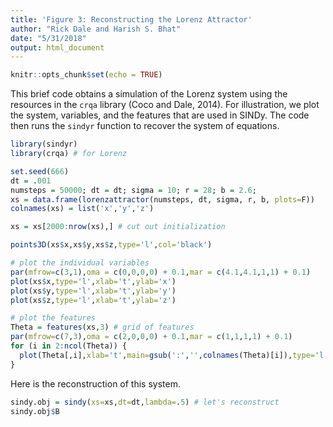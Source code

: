 ```yaml
---
title: 'Figure 3: Reconstructing the Lorenz Attractor'
author: "Rick Dale and Harish S. Bhat"
date: "5/31/2018"
output: html_document
---
```


```r
knitr::opts_chunk$set(echo = TRUE)
```

This brief code obtains a simulation of the Lorenz system using the resources in the `crqa` library (Coco and Dale, 2014). For illustration, we plot the system, variables, and the features that are used in SINDy. The code then runs the `sindyr` function to recover the system of equations.

```r

library(sindyr)
library(crqa) # for Lorenz

set.seed(666)
dt = .001
numsteps = 50000; dt = dt; sigma = 10; r = 28; b = 2.6;
xs = data.frame(lorenzattractor(numsteps, dt, sigma, r, b, plots=F))
colnames(xs) = list('x','y','z')

xs = xs[2000:nrow(xs),] # cut out initialization

points3D(xs$x,xs$y,xs$z,type='l',col='black')

# plot the individual variables
par(mfrow=c(3,1),oma = c(0,0,0,0) + 0.1,mar = c(4.1,4.1,1,1) + 0.1)
plot(xs$x,type='l',xlab='t',ylab='x')
plot(xs$y,type='l',xlab='t',ylab='y')
plot(xs$z,type='l',xlab='t',ylab='z')

# plot the features
Theta = features(xs,3) # grid of features
par(mfrow=c(7,3),oma = c(2,0,0,0) + 0.1,mar = c(1,1,1,1) + 0.1)
for (i in 2:ncol(Theta)) {
  plot(Theta[,i],xlab='t',main=gsub(':','',colnames(Theta)[i]),type='l',xaxt='n',yaxt='n')
}
```

Here is the reconstruction of this system.

```r

sindy.obj = sindy(xs=xs,dt=dt,lambda=.5) # let's reconstruct
sindy.obj$B

```





